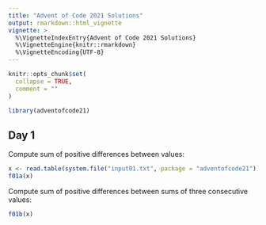 ```yaml
---
title: "Advent of Code 2021 Solutions"
output: rmarkdown::html_vignette
vignette: >
  %\VignetteIndexEntry{Advent of Code 2021 Solutions}
  %\VignetteEngine{knitr::rmarkdown}
  %\VignetteEncoding{UTF-8}
---
```


```r
knitr::opts_chunk$set(
  collapse = TRUE,
  comment = ""
)
```

```r
library(adventofcode21)
```


## Day 1

Compute sum of positive differences between values:

```r
x <- read.table(system.file("input01.txt", package = "adventofcode21"))[[1]]
f01a(x)
```

Compute sum of positive differences between sums of three consecutive values:

```r
f01b(x)
```

